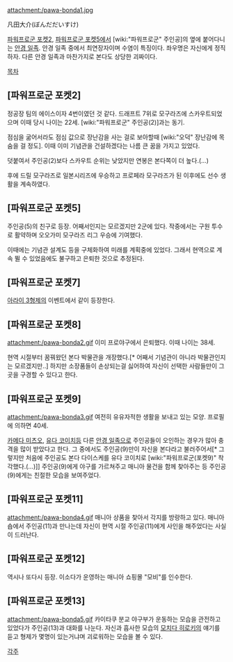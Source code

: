 attachment:/pawa-bonda1.jpg

凡田大介(ぼんだだいすけ)

[[파워프로군 포켓2]], [[파워프로군 포켓5]]에서 [wiki:"파워프로군" 주인공]의 옆에 붙어다니는 [[안경 일족]]. 안경 일족 중에서 최연장자이며 수염이 특징이다. 좌우명은 자신에게 정직하자. 다른 안경 일족과 마찬가지로 본다도 상당한 괴짜이다.


[[목차]]

== [파워프로군 포켓2] ==
정공장 팀의 에이스이자 4번이였던 것 같다. 드래프트 7위로 모구라즈에 스카우트되었으며 이때 당시 나이는 22세. [wiki:"파워프로군" 주인공(2)]과는 동기.

점심을 굶어서라도 점심 값으로 장난감을 사는 걸로 보아할때 [wiki:"오덕" 장난감에 목숨을 걸 정도]. 이때 이미 기념관을 건설하겠다는 나름 큰 꿈을 가지고 있었다.

덧붙여서 주인공(2)보다 스카우트 순위는 낮았지만 연봉은 본다쪽이 더 높다.(...)

후에 드릴 모구라즈로 일본시리즈에 우승하고 프로페라 모구라즈가 된 이후에도 선수 생활을 계속하였다.

== [파워프로군 포켓5] ==
주인공(5)의 친구로 등장. 어째서인지는 모르겠지만 2군에 있다. 작중에서는 구원 투수로 활약하며 오오가미 모구라즈 리그 우승에 기여했다.

이때에는 기념관 설계도 등을 구체화하여 미래를 계획중에 있었다. 그래서 현역으로 계속 뛸 수 있었음에도 불구하고 은퇴한 것으로 추정된다.

== [파워프로군 포켓7] ==
[[아라이 3형제]]의 이벤트에서 같이 등장한다.

== [파워프로군 포켓8] ==
attachment:/pawa-bonda2.gif
이미 프로야구에서 은퇴했다. 이때 나이는 38세.

현역 시절부터 꿈꿔왔던 본다 박물관을 개장했다.[* 어째서 기념관이 아니라 박물관인지는 모르겠지만..] 하지만 소장품들이 손상되는걸 싫어하여 자신이 선택한 사람들만이 그 곳을 구경할 수 있다고 한다.

== [파워프로군 포켓9] ==
attachment:/pawa-bonda3.gif
여전히 유유자적한 생활을 보내고 있는 모양. 프로필에 의하면 40세.

[[카메다 미츠오]], [[유다 코이치]]등 다른 [[안경 일족]]으로 주인공들이 오인하는 경우가 많아 충격을 많이 받았다고 한다. 그 중에서도 주인공(9)만이 자신을 본다라고 불러주어서[* 그렇지만 처음에 주인공도 본다 다이스케를 유다 코이치로 [wiki:"파워프로군(포켓9)" 착각했다.(...)]] 주인공(9)에게 야구를 가르쳐주고 매니아 물건을 함께 찾아주는 등 주인공(9)에게는 친절한 모습을 보여주었다.

== [파워프로군 포켓11] ==
attachment:/pawa-bonda4.gif
매니아 상품을 찾아서 각지를 방랑하고 있다. 매니아 숍에서 주인공(11)과 만나는데 자신이 현역 시절 주인공(11)에게 사인을 해주었다는 사실이 드러난다.

== [파워프로군 포켓12] ==
역시나 또다시 등장. 이소다가 운영하는 매니아 쇼핑몰 "모비"를 인수한다.

== [파워프로군 포켓13] ==
attachment:/pawa-bonda5.gif
카이타쿠 분교 야구부가 운동하는 모습을 관전하고 있었다가 주인공(13)과 대화를 나눈다. 자신과 흡사한 모습의 [[모치다 히로키]]의 얘기를 듣고 형제가 몇명이 있는거냐며 괴로워하는 모습을 볼 수 있다.


[[각주]]
